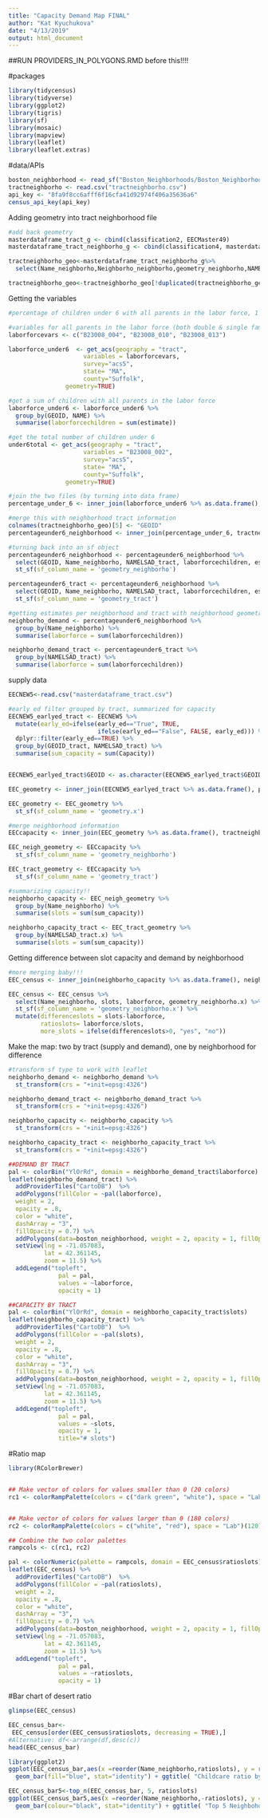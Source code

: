 ```yaml
---
title: "Capacity Demand Map FINAL"
author: "Kat Kyuchukova"
date: "4/13/2019"
output: html_document
---
```


##RUN PROVIDERS_IN_POLYGONS.RMD before this!!!!

#packages
```r
library(tidycensus)
library(tidyverse)
library(ggplot2)
library(tigris)
library(sf)
library(mosaic)
library(mapview)
library(leaflet)
library(leaflet.extras)
```

#data/APIs
```r
boston_neighborhood <- read_sf("Boston_Neighborhoods/Boston_Neighborhoods.shp")
tractneighborho <- read.csv("tractneighborho.csv")
api_key <- "8fa9f8cc6afff6f16cfa41d92974f406a35636a6"
census_api_key(api_key)
```

Adding geometry into tract neighborhood file
```r
#add back geometry
masterdataframe_tract_g <- cbind(classification2, EECMaster49)
masterdataframe_tract_neighborho_g <- cbind(classification4, masterdataframe_tract_g)

tractneighborho_geo<-masterdataframe_tract_neighborho_g%>%
  select(Name_neighborho,Neighborho_neighborho,geometry_neighborho,NAMELSAD_tract,GEOID_tract,geometry_tract)

tractneighborho_geo<-tractneighborho_geo[!duplicated(tractneighborho_geo[,'GEOID_tract']),]
```


Getting the variables
```r
#percentage of children under 6 with all parents in the labor force, 1 for single-parent household, 2 for two-parent household in each census tract in Boston.

#variables for all parents in the labor force (both double & single family households)
laborforcevars <- c("B23008_004", "B23008_010", "B23008_013")

laborforce_under6  <- get_acs(geography = "tract",
                     variables = laborforcevars,
                     survey="acs5",
                     state= "MA",
                     county="Suffolk",
                geometry=TRUE)

#get a sum of children with all parents in the labor force
laborforce_under6 <- laborforce_under6 %>%
  group_by(GEOID, NAME) %>%
  summarise(laborforcechildren = sum(estimate))

#get the total number of children under 6
under6total <- get_acs(geography = "tract",
                     variables = "B23008_002",
                     survey="acs5",
                     state= "MA",
                     county="Suffolk",
                geometry=TRUE)

#join the two files (by turning into data frame)
percentage_under_6 <- inner_join(laborforce_under6 %>% as.data.frame(), under6total %>% as.data.frame(), by = "GEOID")

#merge this with neighborhood tract information
colnames(tractneighborho_geo)[5] <- "GEOID"
percentageunder6_neighborhood <- inner_join(percentage_under_6, tractneighborho_geo, by ="GEOID")

#turning back into an sf object
percentageunder6_neighborhood <- percentageunder6_neighborhood %>%
  select(GEOID, Name_neighborho, NAMELSAD_tract, laborforcechildren, estimate, geometry_neighborho, geometry_tract) %>% 
  st_sf(sf_column_name = 'geometry_neighborho')

percentageunder6_tract <- percentageunder6_neighborhood %>%
  select(GEOID, Name_neighborho, NAMELSAD_tract, laborforcechildren, estimate, geometry_neighborho, geometry_tract) %>% 
  st_sf(sf_column_name = 'geometry_tract')

#getting estimates per neighborhood and tract with neighborhood geometry and tract geometry
neighborho_demand <- percentageunder6_neighborhood %>%
  group_by(Name_neighborho) %>%
  summarise(laborforce = sum(laborforcechildren))

neighborho_demand_tract <- percentageunder6_tract %>%
  group_by(NAMELSAD_tract) %>%
  summarise(laborforce = sum(laborforcechildren))


```


supply data
```r
EECNEW5<-read.csv("masterdataframe_tract.csv")

#early ed filter grouped by tract, summarized for capacity
EECNEW5_earlyed_tract <- EECNEW5 %>%
  mutate(early_ed=ifelse(early_ed=="True", TRUE,
                         ifelse(early_ed=="False", FALSE, early_ed))) %>%
  dplyr::filter(early_ed==TRUE) %>%
  group_by(GEOID_tract, NAMELSAD_tract) %>%
  summarise(sum_capacity = sum(Capacity))


EECNEW5_earlyed_tract$GEOID <- as.character(EECNEW5_earlyed_tract$GEOID_tract)

EEC_geometry <- inner_join(EECNEW5_earlyed_tract %>% as.data.frame(), percentage_under_6 %>% as.data.frame(), by = "GEOID")

EEC_geometry <- EEC_geometry %>%
  st_sf(sf_column_name = 'geometry.x')

#merge neighborhood information
EECcapacity <- inner_join(EEC_geometry %>% as.data.frame(), tractneighborho_geo, by ="GEOID")

EEC_neigh_geometry <- EECcapacity %>%
  st_sf(sf_column_name = 'geometry_neighborho')

EEC_tract_geometry <- EECcapacity %>%
  st_sf(sf_column_name = 'geometry_tract')

#summarizing capacity!!
neighborho_capacity <- EEC_neigh_geometry %>%
  group_by(Name_neighborho) %>%
  summarise(slots = sum(sum_capacity))

neighborho_capacity_tract <- EEC_tract_geometry %>%
  group_by(NAMELSAD_tract.x) %>%
  summarise(slots = sum(sum_capacity))
```

Getting difference between slot capacity and demand by neighborhood
```r
#more merging baby!!!
EEC_census <- inner_join(neighborho_capacity %>% as.data.frame(), neighborho_demand %>% as.data.frame(), by = "Name_neighborho")

EEC_census <- EEC_census %>%
  select(Name_neighborho, slots, laborforce, geometry_neighborho.x) %>%
  st_sf(sf_column_name = 'geometry_neighborho.x') %>%
  mutate(differenceslots = slots-laborforce,
         ratioslots= laborforce/slots,
         more_slots = ifelse(differenceslots>0, "yes", "no"))
```



Make the map: two by tract (supply and demand), one by neighborhood for difference 
```r
#transform sf type to work with leaflet
neighborho_demand <- neighborho_demand %>%
  st_transform(crs = "+init=epsg:4326")

neighborho_demand_tract <- neighborho_demand_tract %>%
  st_transform(crs = "+init=epsg:4326")

neighborho_capacity <- neighborho_capacity %>%
  st_transform(crs = "+init=epsg:4326")

neighborho_capacity_tract <- neighborho_capacity_tract %>%
  st_transform(crs = "+init=epsg:4326")
```

```r
##DEMAND BY TRACT
pal <- colorBin("YlOrRd", domain = neighborho_demand_tract$laborforce)
leaflet(neighborho_demand_tract) %>%
  addProviderTiles("CartoDB")  %>%
  addPolygons(fillColor = ~pal(laborforce),
  weight = 2,
  opacity = .8,
  color = "white",
  dashArray = "3",
  fillOpacity = 0.7) %>%
  addPolygons(data=boston_neighborhood, weight = 2, opacity = 1, fillOpacity=0, stroke=TRUE, color="black", label=~Name) %>% #adding neighborhood data
  setView(lng = -71.057083, 
          lat = 42.361145, 
          zoom = 11.5) %>%
  addLegend("topleft", 
              pal = pal, 
              values = ~laborforce,
              opacity = 1)
```

```r
##CAPACITY BY TRACT
pal <- colorBin("YlOrRd", domain = neighborho_capacity_tract$slots)
leaflet(neighborho_capacity_tract) %>%
  addProviderTiles("CartoDB")  %>%
  addPolygons(fillColor = ~pal(slots),
  weight = 2,
  opacity = .8,
  color = "white",
  dashArray = "3",
  fillOpacity = 0.7) %>%
  addPolygons(data=boston_neighborhood, weight = 2, opacity = 1, fillOpacity=0, stroke=TRUE, color="black", label=~Name) %>% #adding neighborhood data
  setView(lng = -71.057083, 
          lat = 42.361145, 
          zoom = 11.5) %>%
  addLegend("topleft", 
              pal = pal, 
              values = ~slots,
              opacity = 1,
              title="# slots")

```

#Ratio map
```r
library(RColorBrewer)


## Make vector of colors for values smaller than 0 (20 colors)
rc1 <- colorRampPalette(colors = c("dark green", "white"), space = "Lab")(50)


## Make vector of colors for values larger than 0 (180 colors)
rc2 <- colorRampPalette(colors = c("white", "red"), space = "Lab")(120)

## Combine the two color palettes
rampcols <- c(rc1, rc2)

pal <- colorNumeric(palette = rampcols, domain = EEC_census$ratioslots)
leaflet(EEC_census) %>%
  addProviderTiles("CartoDB")  %>%
  addPolygons(fillColor = ~pal(ratioslots),
  weight = 2,
  opacity = .8,
  color = "white",
  dashArray = "3",
  fillOpacity = 0.7) %>%
  addPolygons(data=boston_neighborhood, weight = 2, opacity = 1, fillOpacity=0, stroke=TRUE, color="black", label=~Name) %>% #adding neighborhood data
  setView(lng = -71.057083, 
          lat = 42.361145, 
          zoom = 11.5) %>%
  addLegend("topleft", 
              pal = pal, 
              values = ~ratioslots,
              opacity = 1)

```




#Bar chart of desert ratio

```r
glimpse(EEC_census)
```

```r
EEC_census_bar<- 
 EEC_census[order(EEC_census$ratioslots, decreasing = TRUE),]
#Alternative: df<-arrange(df,desc(c))
head(EEC_census_bar)
```

```r
library(ggplot2)
ggplot(EEC_census_bar,aes(x =reorder(Name_neighborho,ratioslots), y = ratioslots)) +
  geom_bar(fill="blue", stat="identity") + ggtitle( "Childcare ratio by neighborhood")+ xlab("Neighborhoods")+  ylab("Ratio of children under 6 from working families to available slots for early ed") + geom_hline(yintercept=1)+coord_flip()
```

```r
EEC_census_bar5<-top_n(EEC_census_bar, 5, ratioslots)
ggplot(EEC_census_bar5,aes(x =reorder(Name_neighborho,-ratioslots), y = ratioslots, fill = Name_neighborho)) +
  geom_bar(colour="black", stat="identity") + ggtitle( "Top 5 Neighbohood ranking with the highest desert ratio")+ xlab("Neighborhoods")+  ylab("Desert Ratio (Population under 6/Capacity for early ed")
```

